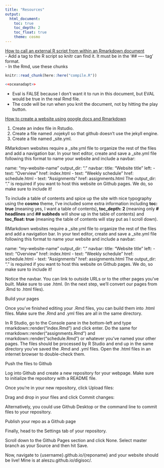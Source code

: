 ```yaml
---
title: "Resources"
output: 
  html_document:
    toc: true
    toc_depth: 2
    toc_float: true
    theme: cosmo
---
```

[How to call an external R script from within an Rmarkdown document](https://yihui.name/knitr/demo/externalization/)  
- Add a tag to the R script so knitr can find it.  It must be in the '## ---- tag' format.  
- In the Rmd, use these chunks
```r
knitr::read_chunk(here::here("compile.R"))
```

```r
<<oceanadapt>>
```
- Eval is FALSE because I don't want it to run in this document, but EVAL would be true in the real Rmd file.  
- The code will be run when you knit the document, not by hitting the play button.  



[How to create a website using google docs and Rmarkdown](http://www.storybench.org/convert-google-doc-rmarkdown-publish-github-pages/)  

1. Create an index file in Rstudio.  
1. Create a file named .nojekyll so that github doesn't use the jekyll engine.  
1. Create a file named _site.yml.  


RMarkdown websites require a _site.yml file to organize the rest of the files and add a navigation bar. In your text editor, create and save a _site.yml file following this format to name your website and include a navbar:

name: "my-website-name"
output_dir: "."
navbar:
  title: "Website title"
  left:
    - text: "Overview"
      href: index.html
    - text: "Weekly schedule"
      href: schedule.html
    - text: "Assignments"
      href: assignments.html
The output_dir: “.” is required if you want to host this website on Github pages. We do, so make sure to include it!

To include a table of contents and spice up the site with nice typography using the **cosmo** theme, I’ve included some extra information including **toc: true **(meaning yes, I want a table of contents)**, toc_depth: 2 **(meaning only **# headlines** and **## subheds** will show up in the table of contents) and **toc_float: true** (meaning the table of contents will stay put as I scroll down).

RMarkdown websites require a _site.yml file to organize the rest of the files and add a navigation bar. In your text editor, create and save a _site.yml file following this format to name your website and include a navbar:

name: "my-website-name"
output_dir: "."
navbar:
  title: "Website title"
  left:
    - text: "Overview"
      href: index.html
    - text: "Weekly schedule"
      href: schedule.html
    - text: "Assignments"
      href: assignments.html
The output_dir: “.” is required if you want to host this website on Github pages. We do, so make sure to include it!

Notice the navbar. You can link to outside URLs or to the other pages you’ve built. Make sure to use .html. (In the next step, we’ll convert our pages from .Rmd to .html files).

Build your pages

Once you’ve finished editing your .Rmd files, you can build them into .html files. Make sure the .Rmd and .yml files are all in the same directory.

In R Studio, go to the Console pane in the bottom-left and type rmarkdown::render(“index.Rmd”) and click enter. Do the same for rmarkdown::render(“assignments.Rmd”) and rmarkdown::render(“schedule.Rmd”) or whatever you’ve named your other pages. The files should be processed by R Studio and end up in the same directory you’ve saved the .Rmd and .yml files. Open the .html files in an internet browser to double-check them.

Push the files to Github

Log into Github and create a new repository for your webpage. Make sure to initialize the repository with a README file.



Once you’re in your new repository, click Upload files:



Drag and drop in your files and click Commit changes:



Alternatively, you could use Github Desktop or the command line to commit files to your repository.

Publish your repo as a Github page

Finally, head to the Settings tab of your repository.



Scroll down to the Github Pages section and click None. Select master branch as your Source and then hit Save.



Now, navigate to {username}.github.io/{reponame} and your website should be live! Mine is at aleszu.github.io/digisoc/.

